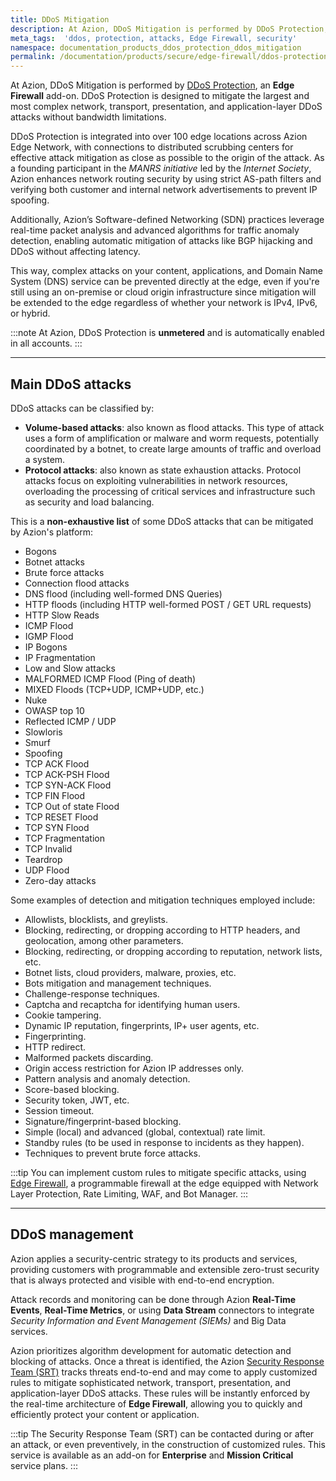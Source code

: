 ```yaml
---
title: DDoS Mitigation
description: At Azion, DDoS Mitigation is performed by DDoS Protection, an Edge Firewall add-on.
meta_tags:  'ddos, protection, attacks, Edge Firewall, security'
namespace: documentation_products_ddos_protection_ddos_mitigation
permalink: /documentation/products/secure/edge-firewall/ddos-protection/ddos-mitigation/
---
```



At Azion, DDoS Mitigation is performed by [DDoS Protection](/en/documentation/products/secure/edge-firewall/ddos-protection/), an **Edge Firewall** add-on. DDoS Protection is designed to mitigate the largest and most complex network, transport, presentation, and application-layer DDoS attacks without bandwidth limitations.

DDoS Protection is integrated into over 100 edge locations across Azion Edge Network, with connections to distributed scrubbing centers for effective attack mitigation as close as possible to the origin of the attack. As a founding participant in the *MANRS initiative* led by the *Internet Society*, Azion enhances network routing security by using strict AS-path filters and verifying both customer and internal network advertisements to prevent IP spoofing.

Additionally, Azion’s Software-defined Networking (SDN) practices leverage real-time packet analysis and advanced algorithms for traffic anomaly detection, enabling automatic mitigation of attacks like BGP hijacking and DDoS without affecting latency.

This way, complex attacks on your content, applications, and Domain Name System (DNS) service can be prevented directly at the edge, even if you're still using an on-premise or cloud origin infrastructure since mitigation will be extended to the edge regardless of whether your network is IPv4, IPv6, or hybrid.

:::note
At Azion, DDoS Protection is **unmetered** and is automatically enabled in all accounts.
:::

<LinkButton link="/en/documentation/products/secure/edge-firewall/ddos-protection/" label="Go to DDoS Protection" severity="secondary" target="_blank" />

---

## Main DDoS attacks

DDoS attacks can be classified by: 

- **Volume-based attacks**: also known as flood attacks. This type of attack uses a form of amplification or malware and worm requests, potentially coordinated by a botnet, to create large amounts of traffic and overload a system.
- **Protocol attacks**: also known as state exhaustion attacks. Protocol attacks focus on exploiting vulnerabilities in network resources, overloading the processing of critical services and infrastructure such as security and load balancing.

This is a **non-exhaustive list** of some DDoS attacks that can be mitigated by Azion's platform:

* Bogons
* Botnet attacks
* Brute force attacks
* Connection flood attacks
* DNS flood (including well-formed DNS Queries)
* HTTP floods (including HTTP well-formed POST / GET URL requests)
* HTTP Slow Reads
* ICMP Flood
* IGMP Flood
* IP Bogons
* IP Fragmentation
* Low and Slow attacks
* MALFORMED ICMP Flood (Ping of death)
* MIXED Floods (TCP+UDP, ICMP+UDP, etc.)
* Nuke
* OWASP top 10
* Reflected ICMP / UDP
* Slowloris
* Smurf
* Spoofing
* TCP ACK Flood
* TCP ACK-PSH Flood
* TCP SYN-ACK Flood
* TCP FIN Flood
* TCP Out of state Flood
* TCP RESET Flood
* TCP SYN Flood
* TCP Fragmentation
* TCP Invalid
* Teardrop
* UDP Flood
* Zero-day attacks

Some examples of detection and mitigation techniques employed include:

* Allowlists, blocklists, and greylists.
* Blocking, redirecting, or dropping according to HTTP headers, and geolocation, among other parameters.
* Blocking, redirecting, or dropping according to reputation, network lists, etc.
* Botnet lists, cloud providers, malware, proxies, etc.
* Bots mitigation and management techniques.
* Challenge-response techniques.
* Captcha and recaptcha for identifying human users.
* Cookie tampering.
* Dynamic IP reputation, fingerprints, IP+ user agents, etc.
* Fingerprinting.
* HTTP redirect.
* Malformed packets discarding.
* Origin access restriction for Azion IP addresses only.
* Pattern analysis and anomaly detection.
* Score-based blocking.
* Security token, JWT, etc.
* Session timeout.
* Signature/fingerprint-based blocking.
* Simple (local) and advanced (global, contextual) rate limit.
* Standby rules (to be used in response to incidents as they happen).
* Techniques to prevent brute force attacks.

:::tip
You can implement custom rules to mitigate specific attacks, using [Edge Firewall](/en/documentation/products/secure/edge-firewall/), a programmable firewall at the edge equipped with Network Layer Protection, Rate Limiting, WAF, and Bot Manager.
:::

---

## DDoS management

Azion applies a security-centric strategy to its products and services, providing customers with programmable and extensible zero-trust security that is always protected and visible with end-to-end encryption. 

Attack records and monitoring can be done through Azion **Real-Time Events**, **Real-Time Metrics**, or using **Data Stream** connectors to integrate *Security Information and Event Management (SIEMs)* and Big Data services.

Azion prioritizes algorithm development for automatic detection and blocking of attacks. Once a threat is identified, the Azion [Security Response Team (SRT)](/en/documentation/services/security-response-team/) tracks threats end-to-end and may come to apply customized rules to mitigate sophisticated network, transport, presentation, and application-layer DDoS attacks. These rules will be instantly enforced by the real-time architecture of **Edge Firewall**, allowing you to quickly and efficiently protect your content or application.

:::tip
The Security Response Team (SRT) can be contacted during or after an attack, or even preventively, in the construction of customized rules. This service is available as an add-on for **Enterprise** and **Mission Critical** service plans.
:::
